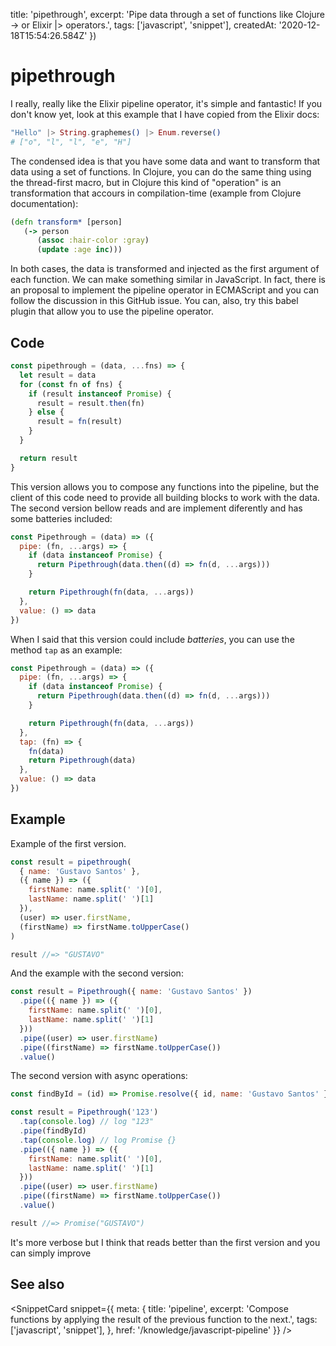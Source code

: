 
  title: 'pipethrough',
  excerpt: 'Pipe data through a set of functions like Clojure -> or Elixir |> operators.',
  tags: ['javascript', 'snippet'],
  createdAt: '2020-12-18T15:54:26.584Z'
})

# pipethrough

I really, really like the Elixir pipeline operator, it's simple and fantastic! If you don't know yet, look at this example that I have copied from the <OuterLink href="https://hexdocs.pm/elixir/Kernel.html#%7C%3E/2">Elixir docs</OuterLink>:

```elixir
"Hello" |> String.graphemes() |> Enum.reverse()
# ["o", "l", "l", "e", "H"]
```

The condensed idea is that you have some data and want to transform that data using a set of functions. In Clojure, you can do the same thing using the thread-first macro, but in Clojure this kind of "operation" is an transformation that accours in compilation-time (<OuterLink href="https://clojure.org/guides/threading_macros">example from Clojure documentation</OuterLink>):

```clj
(defn transform* [person]
   (-> person
      (assoc :hair-color :gray)
      (update :age inc)))
```

In both cases, the data is transformed and injected as the first argument of each function. We can make something similar in JavaScript. In fact, there is an proposal to implement the pipeline operator in ECMAScript and you can follow the discussion in <OuterLink href="https://github.com/tc39/proposal-pipeline-operator">this GitHub issue</OuterLink>. You can, also, try <OuterLink href="https://babeljs.io/docs/en/babel-plugin-proposal-pipeline-operator">this babel plugin</OuterLink> that allow you to use the pipeline operator.

## Code

```js
const pipethrough = (data, ...fns) => {
  let result = data
  for (const fn of fns) {
    if (result instanceof Promise) {
      result = result.then(fn)
    } else {
      result = fn(result)
    }
  }

  return result
}
```



This version allows you to compose any functions into the pipeline, but the client of this code need to provide all building blocks to work with the data. The second version bellow reads and are implement diferently and has some batteries included:

```js
const Pipethrough = (data) => ({
  pipe: (fn, ...args) => {
    if (data instanceof Promise) {
      return Pipethrough(data.then((d) => fn(d, ...args)))
    }

    return Pipethrough(fn(data, ...args))
  },
  value: () => data
})
```

When I said that this version could include *batteries*, you can use the method `tap` as an example:

```js
const Pipethrough = (data) => ({
  pipe: (fn, ...args) => {
    if (data instanceof Promise) {
      return Pipethrough(data.then((d) => fn(d, ...args)))
    }

    return Pipethrough(fn(data, ...args))
  },
  tap: (fn) => {
    fn(data)
    return Pipethrough(data)
  },
  value: () => data
})
```

## Example

Example of the first version.

```js
const result = pipethrough(
  { name: 'Gustavo Santos' },
  ({ name }) => ({
    firstName: name.split(' ')[0],
    lastName: name.split(' ')[1]
  }),
  (user) => user.firstName,
  (firstName) => firstName.toUpperCase()
)

result //=> "GUSTAVO"
```

And the example with the second version:

```js
const result = Pipethrough({ name: 'Gustavo Santos' })
  .pipe(({ name }) => ({
    firstName: name.split(' ')[0],
    lastName: name.split(' ')[1]
  }))
  .pipe((user) => user.firstName)
  .pipe((firstName) => firstName.toUpperCase())
  .value()
```

The second version with async operations:

```js
const findById = (id) => Promise.resolve({ id, name: 'Gustavo Santos' })

const result = Pipethrough('123')
  .tap(console.log) // log "123"
  .pipe(findById)
  .tap(console.log) // log Promise {}
  .pipe(({ name }) => ({
    firstName: name.split(' ')[0],
    lastName: name.split(' ')[1]
  }))
  .pipe((user) => user.firstName)
  .pipe((firstName) => firstName.toUpperCase())
  .value()

result //=> Promise("GUSTAVO")
```

It's more verbose but I think that reads better than the first version and you can simply improve


## See also

<SnippetCard snippet={{
  meta: {
    title: 'pipeline',
    excerpt: 'Compose functions by applying the result of the previous function to the next.',
    tags: ['javascript', 'snippet'],
  },
  href: '/knowledge/javascript-pipeline'
}} />

